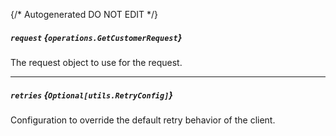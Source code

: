 {/* Autogenerated DO NOT EDIT  */}

##### `request` *{`operations.GetCustomerRequest`}*
The request object to use for the request.
<Collapsible>
    <GetCustomerRequest/>
</Collapsible>

---
##### `retries` *{`Optional[utils.RetryConfig]`}*
Configuration to override the default retry behavior of the client.
<Collapsible>
    <Retryconfig/>
</Collapsible>


